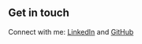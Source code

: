 ## Get in touch

Connect with me: [LinkedIn](https://LinkedIn.com/in/james-truong) and [GitHub](https://github.com/james-truong)